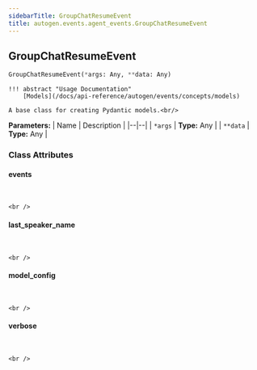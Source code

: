 ```yaml
---
sidebarTitle: GroupChatResumeEvent
title: autogen.events.agent_events.GroupChatResumeEvent
---
```

<h2 id="autogen.events.agent_events.GroupChatResumeEvent" class="doc doc-heading">
    <code class="doc-symbol doc-symbol-heading doc-symbol-class"></code>
    <span class="doc doc-object-name doc-class-name">GroupChatResumeEvent</span>
</h2>

```python
GroupChatResumeEvent(*args: Any, **data: Any)
```

    !!! abstract "Usage Documentation"
        [Models](/docs/api-reference/autogen/events/concepts/models)
    
    A base class for creating Pydantic models.<br/>

<b>Parameters:</b>
| Name | Description |
|--|--|
| `*args` | **Type:** Any |
| `**data` | **Type:** Any |

### Class Attributes

<code class="doc-symbol doc-symbol-heading doc-symbol-attribute"></code>
#### events
<br />

    <br />

<code class="doc-symbol doc-symbol-heading doc-symbol-attribute"></code>
#### last_speaker_name
<br />

    <br />

<code class="doc-symbol doc-symbol-heading doc-symbol-attribute"></code>
#### model_config
<br />

    <br />

<code class="doc-symbol doc-symbol-heading doc-symbol-attribute"></code>
#### verbose
<br />

    <br />